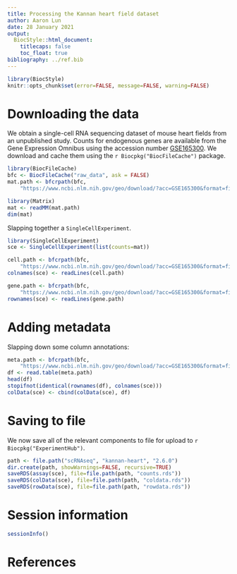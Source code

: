 ```yaml
---
title: Processing the Kannan heart field dataset
author: Aaron Lun
date: 28 January 2021
output:
  BiocStyle::html_document:
    titlecaps: false
    toc_float: true
bibliography: ../ref.bib
---
```


```r
library(BiocStyle)
knitr::opts_chunk$set(error=FALSE, message=FALSE, warning=FALSE)
```

# Downloading the data

We obtain a single-cell RNA sequencing dataset of mouse heart fields from an unpublished study.
Counts for endogenous genes are available from the Gene Expression Omnibus
using the accession number [GSE165300](https://www.ncbi.nlm.nih.gov/geo/query/acc.cgi?acc=GSE165300).
We download and cache them using the `r Biocpkg("BiocFileCache")` package.

```r
library(BiocFileCache)
bfc <- BiocFileCache("raw_data", ask = FALSE)
mat.path <- bfcrpath(bfc, 
    "https://www.ncbi.nlm.nih.gov/geo/download/?acc=GSE165300&format=file&file=GSE165300%5Fcombined%5Fdata%5Fsparse%2Emtx%2Egz")

library(Matrix)
mat <- readMM(mat.path)
dim(mat)
```

Slapping together a `SingleCellExperiment`.

```r
library(SingleCellExperiment)
sce <- SingleCellExperiment(list(counts=mat))

cell.path <- bfcrpath(bfc,
    "https://www.ncbi.nlm.nih.gov/geo/download/?acc=GSE165300&format=file&file=GSE165300%5Fcombined%5Fdata%5Fsparse%5Fcells%2Etxt%2Egz")
colnames(sce) <- readLines(cell.path)

gene.path <- bfcrpath(bfc,
    "https://www.ncbi.nlm.nih.gov/geo/download/?acc=GSE165300&format=file&file=GSE165300%5Fcombined%5Fdata%5Fsparse%5Fgenes%2Etxt%2Egz")
rownames(sce) <- readLines(gene.path)
```

# Adding metadata

Slapping down some column annotations:

```r
meta.path <- bfcrpath(bfc,
    "https://www.ncbi.nlm.nih.gov/geo/download/?acc=GSE165300&format=file&file=GSE165300%5Fcombined%5Fpheno%2Etxt%2Egz")
df <- read.table(meta.path)
head(df)
stopifnot(identical(rownames(df), colnames(sce)))
colData(sce) <- cbind(colData(sce), df)
```

# Saving to file

We now save all of the relevant components to file for upload to `r Biocpkg("ExperimentHub")`.

```r
path <- file.path("scRNAseq", "kannan-heart", "2.6.0")
dir.create(path, showWarnings=FALSE, recursive=TRUE)
saveRDS(assay(sce), file=file.path(path, "counts.rds"))
saveRDS(colData(sce), file=file.path(path, "coldata.rds"))
saveRDS(rowData(sce), file=file.path(path, "rowdata.rds"))
```

# Session information

```r
sessionInfo()
```

# References
